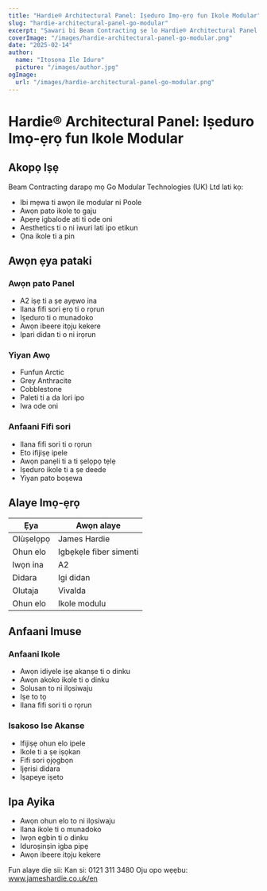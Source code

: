 ```yaml
---
title: "Hardie® Architectural Panel: Iṣeduro Imọ-ẹrọ fun Ikole Modular"
slug: "hardie-architectural-panel-go-modular"
excerpt: "Ṣawari bi Beam Contracting ṣe lo Hardie® Architectural Panel fun iṣẹ akanṣe awọn ile modular wọn ni Poole, ti n pese aabo ina ati awọn anfani iduroṣinṣin."
coverImage: "/images/hardie-architectural-panel-go-modular.png"
date: "2025-02-14"
author:
  name: "Itọsọna Ile Iduro"
  picture: "/images/author.jpg"
ogImage:
  url: "/images/hardie-architectural-panel-go-modular.png"
---
```


# Hardie® Architectural Panel: Iṣeduro Imọ-ẹrọ fun Ikole Modular

## Akopọ Iṣẹ

Beam Contracting darapọ mọ Go Modular Technologies (UK) Ltd lati kọ:

- Ibi mẹwa ti awọn ile modular ni Poole
- Awọn pato ikole to gaju
- Apẹrẹ igbalode ati ti ode oni
- Aesthetics ti o ni iwuri lati ipo etikun
- Ọna ikole ti a pin

## Awọn ẹya pataki

### Awọn pato Panel
- A2 iṣẹ ti a ṣe ayẹwo ina
- Ilana fifi sori ẹrọ ti o rọrun
- Iṣeduro ti o munadoko
- Awọn ibeere itọju kekere
- Ipari didan ti o ni irọrun

### Yiyan Awọ
- Funfun Arctic
- Grey Anthracite
- Cobblestone
- Paleti ti a da lori ipo
- Iwa ode oni

### Anfaani Fifi sori
- Ilana fifi sori ti o rọrun
- Eto ifijiṣẹ ipele
- Awọn panẹli ti a ti ṣelọpọ tẹlẹ
- Iṣeduro ikole ti a ṣe deede
- Yiyan pato boṣewa

## Alaye Imọ-ẹrọ

| Ẹya | Awọn alaye |
|---------|--------------|
| Olùṣelọpọ | James Hardie |
| Ohun elo | Igbẹkẹle fiber simenti |
| Iwọn ina | A2 |
| Didara | Igi didan |
| Olutaja | Vivalda |
| Ohun elo | Ikole modulu |

## Anfaani Imuse

### Anfaani Ikole
- Awọn idiyele iṣẹ akanṣe ti o dinku
- Awọn akoko ikole ti o dinku
- Solusan to ni ilọsiwaju
- Iṣe to tọ
- Ilana fifi sori ti o rọrun

### Isakoso Ise Akanse
- Ifijiṣẹ ohun elo ipele
- Ikole ti a ṣe iṣọkan
- Fifi sori ọjọgbọn
- Ijẹrisi didara
- Iṣapeye iṣeto

## Ipa Ayika

- Awọn ohun elo to ni ilọsiwaju
- Ilana ikole ti o munadoko
- Iwọn egbin ti o dinku
- Iduroṣinṣin igba pipẹ
- Awọn ibeere itọju kekere

Fun alaye diẹ sii:
Kan si: 0121 311 3480
Oju opo wẹẹbu: www.jameshardie.co.uk/en